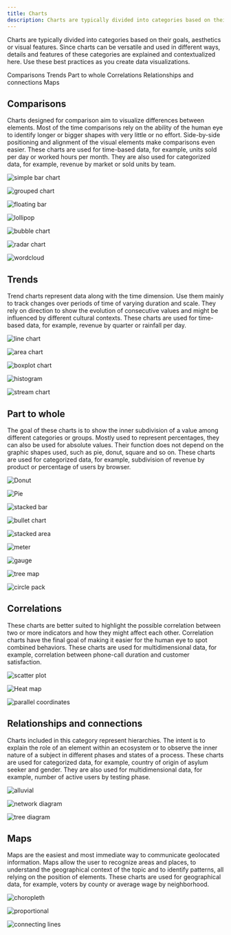 ```yaml
---
title: Charts
description: Charts are typically divided into categories based on their goals, aesthetics or visual features. Since charts can be versatile and used in different ways, details and features of these categories are explained and contextualized here. Use these best practices as you create data visualizations.
---
```




<PageDescription>

Charts are typically divided into categories based on their goals, aesthetics or visual features. Since charts can be versatile and used in different ways, details and features of these categories are explained and contextualized here. Use these best practices as you create data visualizations.
</PageDescription>

<AnchorLinks>
  <AnchorLink>Comparisons</AnchorLink>
  <AnchorLink>Trends</AnchorLink>
  <AnchorLink>Part to whole</AnchorLink>
  <AnchorLink>Correlations</AnchorLink>
  <AnchorLink>Relationships and connections</AnchorLink>
  <AnchorLink>Maps</AnchorLink>
</AnchorLinks>

## Comparisons

Charts designed for comparison aim to visualize differences between elements. Most of the time comparisons rely on the ability of the human eye to identify longer or bigger shapes with very little or no effort. Side-by-side positioning and alignment of the visual elements make comparisons even easier. These charts are used for time-based data, for example, units sold per day or worked hours per month. They are also used for categorized data, for example, revenue by market or sold units by team.

<Row className="overview-card-group">
<Column  colMax={3} colXl={3} colLg={4} colMd={4} colSm={2} noGutterSm >
 <OverviewCard
    title="Simple bar"
    href="https://www.carbondesignsystem.com/data-visualization/simple-charts#bar-(simple)"
    >

![simple bar chart](/images/charts/bar.svg)

</OverviewCard>
</Column>

<Column  colMax={3} colXl={4} colLg={4} colMd={4} colSm={2} noGutterSm >
 <OverviewCard
    title="Grouped bar"
    href="https://www.carbondesignsystem.com/data-visualization/simple-charts#bar-(grouped)"
    >

![grouped chart](/images/charts/bargrouped.svg)

</OverviewCard>
</Column>
  
  <Column  colMax={3} colXl={4} colLg={4} colMd={4} colSm={2} noGutterSm >
 <OverviewCard
    title="Floating bar"
    href="https://www.carbondesignsystem.com/data-visualization/simple-charts#bar-(floating)"
    >

![floating bar](/images/charts/barfloating.svg)

</OverviewCard>
</Column>
  
  <Column  colMax={3} colXl={4} colLg={4} colMd={4} colSm={2} noGutterSm >
 <OverviewCard
    title="Lollipop"
    href="https://www.carbondesignsystem.com/data-visualization/simple-charts#lollipop"
    >

![lollipop](/images/charts/lollipop.svg)

</OverviewCard>
</Column>

<Column  colMax={3} colXl={4} colLg={4} colMd={4} colSm={2} noGutterSm >
 <OverviewCard
    title="Bubble"
    href="https://www.carbondesignsystem.com/data-visualization/simple-charts#bubble"
    >

![bubble chart](/images/charts/bubble.svg)

</OverviewCard>
</Column>

<Column  colMax={3} colXl={4} colLg={4} colMd={4} colSm={2} noGutterSm >
 <OverviewCard
    title="Radar"
    href="https://www.carbondesignsystem.com/data-visualization/simple-charts#radar"           
    >

![radar chart](/images/charts/radar.svg)

</OverviewCard>
</Column>
  
  <Column  colMax={3} colXl={4} colLg={4} colMd={4} colSm={2} noGutterSm >
 <OverviewCard
    title="Wordcloud"
    href="https://www.carbondesignsystem.com/data-visualization/simple-charts#word-cloud"           
    >

![wordcloud](/images/charts/wordcloud.svg)

</OverviewCard>
</Column>

</Row>


## Trends

Trend charts represent data along with the time dimension. Use them mainly to track changes over periods of time of varying duration and scale. They rely on direction to show the evolution of consecutive values and might be influenced by different cultural contexts. These charts are used for time-based data, for example, revenue by quarter or rainfall per day.

<Row className="overview-card-group">

<Column  colMax={3} colXl={4} colLg={4} colMd={4} colSm={2} noGutterSm >
 <OverviewCard
    title="Line"
    href="https://www.carbondesignsystem.com/data-visualization/simple-charts#line"
    >

![line chart](/images/charts/line.svg)

</OverviewCard>
</Column>

<Column  colMax={3} colXl={4} colLg={4} colMd={4} colSm={2} noGutterSm >
 <OverviewCard
    title="Area"
    href="https://www.carbondesignsystem.com/data-visualization/simple-charts#area-(simple)"
    >

![area chart](/images/charts/area.svg)

</OverviewCard>
</Column>
  
  <Column  colMax={3} colXl={4} colLg={4} colMd={4} colSm={2} noGutterSm >
 <OverviewCard
    title="Boxplot"
    href="https://www.carbondesignsystem.com/data-visualization/simple-charts#boxplot"
    >

![boxplot chart](/images/charts/boxplot.svg)

</OverviewCard>
</Column>

<Column  colMax={3} colXl={4} colLg={4} colMd={4} colSm={2} noGutterSm >
 <OverviewCard
    title="Histogram"
    href="https://www.carbondesignsystem.com/data-visualization/simple-charts#histogram"
    >

![histogram](/images/charts/histogram.svg)

</OverviewCard>
</Column>

<Column  colMax={3} colXl={4} colLg={4} colMd={4} colSm={2} noGutterSm >
 <OverviewCard
    title="Stream"
    disabled
    >

![stream chart](/images/charts/stream.svg)

</OverviewCard>
</Column>

</Row>

## Part to whole

The goal of these charts is to show the inner subdivision of a value among different categories or groups. Mostly used to represent percentages, they can also be used for absolute values. Their function does not depend on the graphic shapes used, such as pie, donut, square and so on. These charts are used for categorized data, for example, subdivision of revenue by product or percentage of users by browser.

<Row className="overview-card-group">

<Column  colMax={3} colXl={4} colLg={4} colMd={4} colSm={2} noGutterSm >
 <OverviewCard
    title="Donut"
    href="https://www.carbondesignsystem.com/data-visualization/simple-charts#donut"
    >

![Donut](/images/charts/donut.svg)

</OverviewCard>
</Column>

<Column  colMax={3} colXl={4} colLg={4} colMd={4} colSm={2} noGutterSm >
 <OverviewCard
    title="Pie"
    href="https://www.carbondesignsystem.com/data-visualization/simple-charts#pie"
    >

![Pie](/images/charts/pie.svg)

</OverviewCard>
</Column>

<Column  colMax={3} colXl={4} colLg={4} colMd={4} colSm={2} noGutterSm >
 <OverviewCard
    title="Stacked bar"
    href="https://www.carbondesignsystem.com/data-visualization/simple-charts/#bar-(stacked)"
    >

![stacked bar](/images/charts/stacked-bar-horizontal.svg)

</OverviewCard>
</Column>
  
  <Column  colMax={3} colXl={4} colLg={4} colMd={4} colSm={2} noGutterSm >
 <OverviewCard
    title="Bullet"
    href="https://www.carbondesignsystem.com/data-visualization/simple-charts/#bullet"
    >

![bullet chart](/images/charts/bullet.svg)

</OverviewCard>
</Column>

<Column  colMax={3} colXl={4} colLg={4} colMd={4} colSm={2} noGutterSm >
 <OverviewCard
    title="Stacked area"
    href="https://www.carbondesignsystem.com/data-visualization/simple-charts/#area-(stacked)"
    >

![stacked area](/images/charts/areastack.svg)

</OverviewCard>
</Column>

<Column  colMax={3} colXl={4} colLg={4} colMd={4} colSm={2} noGutterSm >
 <OverviewCard
    title="Meter"
    href="https://www.carbondesignsystem.com/data-visualization/simple-charts/#meter"
    >

![meter](/images/charts/meter.svg)

</OverviewCard>
</Column>

<Column  colMax={3} colXl={4} colLg={4} colMd={4} colSm={2} noGutterSm >
 <OverviewCard
    title="Gauge"
    href="https://www.carbondesignsystem.com/data-visualization/simple-charts/#gauge"
    >

![gauge](/images/charts/gauge.svg)

</OverviewCard>
</Column>

<Column  colMax={3} colXl={4} colLg={4} colMd={4} colSm={2} noGutterSm>
 <OverviewCard
    title="Tree map"
    href="https://www.carbondesignsystem.com/data-visualization/complex-charts#tree-maps"
    >

![tree map](/images/charts/treemap.svg)

</OverviewCard>
</Column>
  
  <Column  colMax={3} colXl={4} colLg={4} colMd={4} colSm={2} noGutterSm>
 <OverviewCard
    title="Circle pack"
    href="https://www.carbondesignsystem.com/data-visualization/complex-charts#circle-packs"
    >

![circle pack](/images/charts/circle-pack.svg)

</OverviewCard>
</Column>

</Row>

## Correlations

These charts are better suited to highlight the possible correlation between two or more indicators and how they might affect each other. Correlation charts have the final goal of making it easier for the human eye to spot combined behaviors. These charts are used for multidimensional data, for example, correlation between phone-call duration and customer satisfaction.

<Row className="overview-card-group">
<Column  colMax={3} colXl={4} colLg={4} colMd={4} colSm={2} noGutterSm>
 <OverviewCard
    title="Scatterplot"
    href="https://www.carbondesignsystem.com/data-visualization/simple-charts#scatter"
    >

![scatter plot](images/charts/scatter.svg)

</OverviewCard>
</Column>
<Column  colMax={3} colXl={4} colLg={4} colMd={4} colSm={2} noGutterSm >
 <OverviewCard
    title="Heatmap"
    tag="Design only"           
    href="https://www.carbondesignsystem.com/data-visualization/complex-charts#heat-maps"
    >

![Heat map](images/charts/heatmap.svg)

</OverviewCard>
</Column>
<Column  colMax={3} colXl={4} colLg={4} colMd={4} colSm={2} noGutterSm >
 <OverviewCard
    title="Parallel coordinates"
    tag="Design only"
    href="https://www.carbondesignsystem.com/data-visualization/complex-charts#parallel-coordinates"
    >

![parallel  coordinates](images/charts/parallel.svg)

</OverviewCard>
</Column>
</Row>

## Relationships and connections

Charts included in this category represent hierarchies. The intent is to explain the role of an element within an ecosystem or to observe the inner nature of a subject in different phases and states of a process. These charts are used for categorized data, for example, country of origin of asylum seeker and gender. They are also used for multidimensional data, for example, number of active users by testing phase.

<Row className="overview-card-group">
<Column  colMax={3} colXl={4} colLg={4} colMd={4} colSm={2} noGutterSm >
 <OverviewCard
    title="Alluvial diagram"
    href="https://www.carbondesignsystem.com/data-visualization/complex-charts#alluvialsankey-diagrams"
    >

![alluvial](images/charts/alluvial.svg)

</OverviewCard>
</Column> 
<Column  colMax={3} colXl={4} colLg={4} colMd={4} colSm={2} noGutterSm >
 <OverviewCard
    title="Network diagram"
    href="https://www.carbondesignsystem.com/data-visualization/complex-charts#network-diagrams"
    >

![network diagram](images/charts/network-diagram.svg)

</OverviewCard>
</Column>
<Column  colMax={3} colXl={4} colLg={4} colMd={4} colSm={2} noGutterSm >
 <OverviewCard
    title="Tree diagram"
    href="https://www.carbondesignsystem.com/data-visualization/complex-charts#tree-diagrams"
    >

![tree diagram](images/charts/treediagram_new.svg)

</OverviewCard>
</Column>
</Row>

## Maps

Maps are the easiest and most immediate way to communicate geolocated information. Maps allow the user to recognize areas and places, to understand the geographical context of the topic and to identify patterns, all relying on the position of elements. These charts are used for geographical data, for example, voters by county or average wage by neighborhood.

<Row className="overview-card-group">
<Column  colMax={3} colXl={4} colLg={4} colMd={4} colSm={2} noGutterSm >
 <OverviewCard
    title="Choropleth map"
    tag="Design only"
    href="https://www.carbondesignsystem.com/data-visualization/complex-charts#geographic-overlays"
    >

![choropleth](images/charts/geo-choropleth.svg)

</OverviewCard>
</Column>
<Column  colMax={3} colXl={4} colLg={4} colMd={4} colSm={2} noGutterSm >
 <OverviewCard
    title="Proportional symbol"
    tag="Design only"
    href="https://www.carbondesignsystem.com/data-visualization/complex-charts#proportional-symbol-map"
    >

![proportional](images/charts/geo-proportion.svg)

</OverviewCard>
</Column>
<Column  colMax={3} colXl={4} colLg={4} colMd={4} colSm={2} noGutterSm >
 <OverviewCard
    title="Connecting lines"
    tag="Design only"
    href="https://www.carbondesignsystem.com/data-visualization/complex-charts#connection-map"
    >

![connecting lines](images/charts/geo-connection.svg)

</OverviewCard>
</Column>
</Row>












